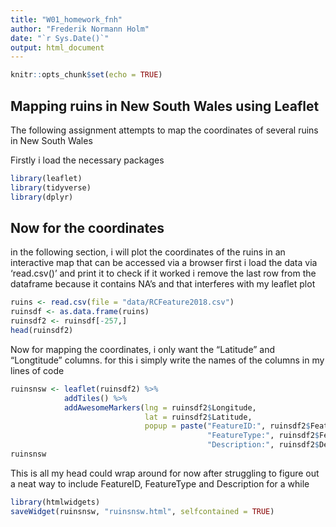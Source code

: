 ```yaml
---
title: "W01_homework_fnh"
author: "Frederik Normann Holm"
date: "`r Sys.Date()`"
output: html_document
---
```


```r
knitr::opts_chunk$set(echo = TRUE)
```

## Mapping ruins in New South Wales using Leaflet

The following assignment attempts to map the coordinates of several ruins in New South Wales 

Firstly i load the necessary packages 
```r
library(leaflet)
library(tidyverse)
library(dplyr)
```

## Now for the coordinates

in the following section, i will plot the coordinates of the ruins in an interactive map that can be accessed via a browser
first i load the data via 'read.csv()' and print it to check if it worked
i remove the last row from the dataframe because it contains NA's and that interferes with my leaflet plot

```r
ruins <- read.csv(file = "data/RCFeature2018.csv")
ruinsdf <- as.data.frame(ruins)
ruinsdf2 <- ruinsdf[-257,]
head(ruinsdf2)
```

Now for mapping the coordinates, i only want the "Latitude" and "Longtitude" columns.
for this i simply write the names of the columns in my lines of code

```r
ruinsnsw <- leaflet(ruinsdf2) %>%
            addTiles() %>%
            addAwesomeMarkers(lng = ruinsdf2$Longitude, 
                              lat = ruinsdf2$Latitude, 
                              popup = paste("FeatureID:", ruinsdf2$FeatureID, "<br>",
                                            "FeatureType:", ruinsdf2$FeatureType, "<br>",
                                            "Description:", ruinsdf2$Description))
ruinsnsw
```

This is all my head could wrap around for now after struggling to figure out a neat way to include FeatureID, FeatureType and Description for a while

```r
library(htmlwidgets)
saveWidget(ruinsnsw, "ruinsnsw.html", selfcontained = TRUE)
```

